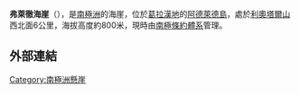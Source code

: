 {{coord|67|36|S|68|42|W|source:GNIS|display=title}}

'''弗萊徹海崖'''（{{lang-en|Fletcher Bluff}}），是[[南極洲|南極洲]]的海崖，位於[[葛拉漢地|葛拉漢地]]的[[阿德萊德島|阿德萊德島]]，處於[[利奧塔爾山|利奧塔爾山]]西北面6公里，海拔高度約800米，現時由[[南極條約體系|南極條約體系]]管理。

==外部連結==
{{cite gnis | type = antarid | id = 5028| name = Fletcher Bluff | accessdate = 2012-03-27}}

{{DEFAULTSORT:Fletcher Bluff}}
[[Category:南極洲懸崖|Category:南極洲懸崖]]


{{AdelaideIsland-geo-stub}}